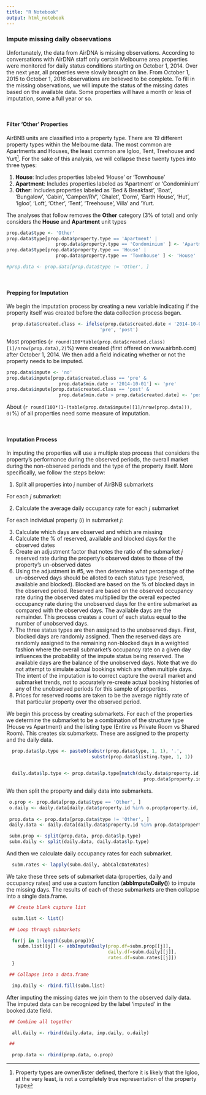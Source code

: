 ```yaml
---
title: "R Notebook"
output: html_notebook
---
```


### Impute missing daily observations

Unfortunately, the data from AirDNA is missing observations.  According to conversations with AirDNA staff only certain Melbourne area properties were monitored for daily status conditions starting on October 1, 2014.  Over the next year, all properties were slowly brought on line.  From October 1, 2015 to October 1, 2016 observations are believed to be complete. To fill in the missing observations, we will impute the status of the missing dates based on the available data. Some properties will have a month or less of imputation, some a full year or so. 

&nbsp;

#### Filter 'Other' Properties

AirBNB units are classified into a property type. There are 19 different property types within the Melbourne data.  The most common are Apartments and Houses, the least common are Igloo, Tent, Treehouse and Yurt^[Property types are owner/lister defined, therfore it is likely that the Igloo, at the very least, is not a completely true representation of the property type]. For the sake of this analysis, we will collapse these twenty types into three types:

1. **House**:  Includes properties labeled 'House' or 'Townhouse'
2. **Apartment**: Includes properties labeled as 'Apartment' or 'Condominium'
3. **Other**: Includes properties labeled as 'Bed & Breakfast', 'Boat', 'Bungalow', 'Cabin', 'Camper/RV', 'Chalet', 'Dorm', 'Earth House', 'Hut', 'Igloo', 'Loft', 'Other', 'Tent', 'Treehouse', Villa' and 'Yurt. 

The analyses that follow removes the **Other** category (3% of total) and only considers the **House** and **Apartment** unit types

```r

prop.data$type <- 'Other'
prop.data$type[prop.data$property.type == 'Apartment' | 
                  prop.data$property.type == 'Condominium' ] <- 'Apartment'
prop.data$type[prop.data$property.type == 'House' | 
                  prop.data$property.type == 'Townhouse' ] <- 'House'

#prop.data <- prop.data[prop.data$type != 'Other', ]

```

&nbsp;

#### Prepping for Imputation

We begin the imputation process by creating a new variable indicating if the property itself was created before the data collection process began.

```r

  prop.data$created.class <- ifelse(prop.data$created.date < '2014-10-01', 
                                  'pre', 'post')

```

Most properties (`r round(100*table(prop.data$created.class)[1]/nrow(prop.data),2)`%) were created (first offered on www.airbnb.com) after October 1, 2014.  We then add a field indicating whether or not the property needs to be imputed.  

```r

prop.data$impute <- 'no'
prop.data$impute[prop.data$created.class == 'pre' & 
                   prop.data$min.date > '2014-10-01'] <- 'pre'
prop.data$impute[prop.data$created.class == 'post' & 
                   prop.data$min.date > prop.data$created.date] <- 'post'

```

About (`r round(100*(1-(table(prop.data$impute)[1]/nrow(prop.data))), 0)`%) of all properties need some measure of imputation.   

&nbsp;

#### Imputation Process

In imputing the properties will use a multiple step process that considers the property's performance during the observed periods, the overall market during the non-observed periods and the type of the property itself.  More specifically, we follow the steps below:

1. Split all properties into *j* number of AirBNB submarkets

For each *j* submarket: 

2. Calculate the average daily occupancy rate for each *j* submarket

For each individual property (*i*) in submarket *j*:

3. Calculate which days are observed and which are missing
4. Calculate the % of reserved, available and blocked days for the observed dates
5. Create an adjustment factor that notes the ratio of the submarket *j* reserved rate during the property's observed dates to those of the property's un-observed dates
6. Using the adjustment in #5, we then determine what percentage of the un-observed days should be alloted to each status type (reserved, available and blocked).  Blocked are based on the % of blocked days in the observed period.  Reserved are based on the observed occupancy rate during the observed dates multiplied by the overall expected occupancy rate during the unobserved days for the entire submarket as compared with the observed days. The available days are the remainder. This process creates a count of each status equal to the number of unobserved days.
7. The three status types are then assigned to the unobserved days.  First, blocked days are randomly assigned. Then the reserved days are randomly assigned to the remaining non-blocked days in a weighted fashion where the overall submarket's occupancy rate on a given day influences the probability of the impute status being reserved. The available days are the balance of the unobserved days. Note that we do not attempt to simulate actual bookings which are often multiple days.  The intent of the imputation is to correct capture the overall market and submarket trends, not to accurately re-create actual booking histories of any of the unobserved periods for this sample of properties. 
8. Prices for reserved rooms are taken to be the average nightly rate of that particular property over the observed period. 

We begin this process by creating submarkets.  For each of the properties we determine the submarket to be a combination of the structure type (House vs Apartment) and the listing type (Entire vs Private Room vs Shared Room).  This creates six submarkets. These are assigned to the property and the daily data.

```r

  prop.data$lp.type <- paste0(substr(prop.data$type, 1, 1), '.', 
                               substr(prop.data$listing.type, 1, 1))


  daily.data$lp.type <- prop.data$lp.type[match(daily.data$property.id,
                                                  prop.data$property.id)]

```

We then split the property and daily data into submarkets.

```r
 
 o.prop <- prop.data[prop.data$type == 'Other', ]
 o.daily <- daily.data[daily.data$property.id %in% o.prop$property.id, ]
 
 prop.data <- prop.data[prop.data$type != 'Other', ]
 daily.data <- daily.data[daily.data$property.id %in% prop.data$property.id, ]

 subm.prop <- split(prop.data, prop.data$lp.type)
 subm.daily <- split(daily.data, daily.data$lp.type)

```

And then we calculate daily occupancy rates for each submarket.

```r

  subm.rates <- lapply(subm.daily, abbCalcDateRates)


```

We take these three sets of submarket data (properties, daily and occupancy rates) and use a custom function (**abbImputeDaily()**) to impute the missing days. The results of each of these submarkets are then collapse into a single data.frame.

```r

 ## Create blank capture list

  subm.list <- list()

 ## Loop through submarkets

  for(j in 1:length(subm.prop)){
    subm.list[[j]] <- abbImputeDaily(prop.df=subm.prop[[j]],
                                     daily.df=subm.daily[[j]],
                                     rates.df=subm.rates[[j]])
  }

 ## Collapse into a data.frame

  imp.daily <- rbind.fill(subm.list)

```

After imputing the missing dates we join them to the observed daily data.  The imputed data can be recognized by the label 'imputed' in the booked.date field. 

```r

 ## Combine all together

  all.daily <- rbind(daily.data, imp.daily, o.daily)

 ## 

  prop.data <- rbind(prop.data, o.prop)

```
